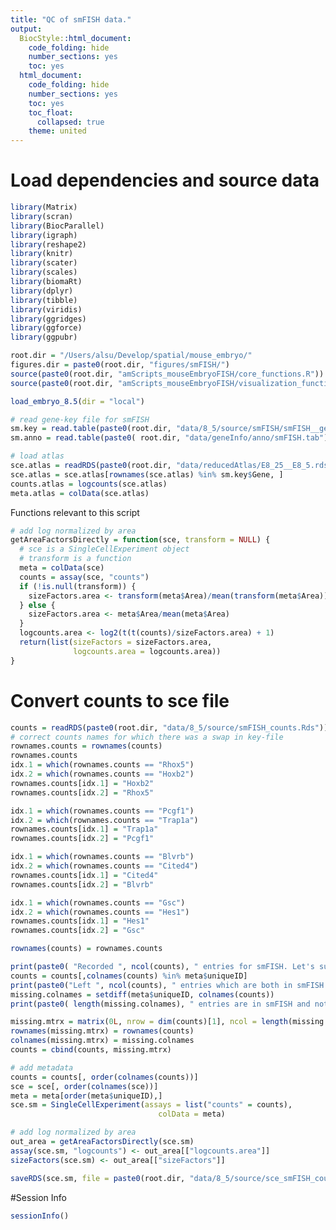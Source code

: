 ```yaml
---
title: "QC of smFISH data."
output:
  BiocStyle::html_document:
    code_folding: hide
    number_sections: yes
    toc: yes  
  html_document:
    code_folding: hide
    number_sections: yes
    toc: yes
    toc_float:
      collapsed: true
    theme: united
---
```


# Load dependencies and source data

```r

library(Matrix)
library(scran)
library(BiocParallel)
library(igraph)
library(reshape2)
library(knitr)
library(scater)
library(scales)
library(biomaRt)
library(dplyr)
library(tibble)
library(viridis)
library(ggridges)
library(ggforce)
library(ggpubr)

root.dir = "/Users/alsu/Develop/spatial/mouse_embryo/"
figures.dir = paste0(root.dir, "figures/smFISH/")
source(paste0(root.dir, "amScripts_mouseEmbryoFISH/core_functions.R"))
source(paste0(root.dir, "amScripts_mouseEmbryoFISH/visualization_functions.R"))

load_embryo_8.5(dir = "local")

# read gene-key file for smFISH
sm.key = read.table(paste0(root.dir, "data/8_5/source/smFISH/smFISH__gene_key__new.tab"), header = T, sep = "\t")
sm.anno = read.table(paste0( root.dir, "data/geneInfo/anno/smFISH.tab"), header = TRUE, sep = "\t", stringsAsFactors = FALSE, comment.char = "$")

# load atlas
sce.atlas = readRDS(paste0(root.dir, "data/reducedAtlas/E8_25__E8_5.rds"))
sce.atlas = sce.atlas[rownames(sce.atlas) %in% sm.key$Gene, ]
counts.atlas = logcounts(sce.atlas)
meta.atlas = colData(sce.atlas)


```

Functions relevant to this script

```r

# add log normalized by area
getAreaFactorsDirectly = function(sce, transform = NULL) {
  # sce is a SingleCellExperiment object
  # transform is a function
  meta = colData(sce)
  counts = assay(sce, "counts")
  if (!is.null(transform)) {
    sizeFactors.area <- transform(meta$Area)/mean(transform(meta$Area))
  } else {
    sizeFactors.area <- meta$Area/mean(meta$Area)
  }
  logcounts.area <- log2(t(t(counts)/sizeFactors.area) + 1)
  return(list(sizeFactors = sizeFactors.area,
              logcounts.area = logcounts.area))
}


```

# Convert counts to sce file

```r


counts = readRDS(paste0(root.dir, "data/8_5/source/smFISH_counts.Rds"))
# correct counts names for which there was a swap in key-file
rownames.counts = rownames(counts)
rownames.counts
idx.1 = which(rownames.counts == "Rhox5")
idx.2 = which(rownames.counts == "Hoxb2")
rownames.counts[idx.1] = "Hoxb2"
rownames.counts[idx.2] = "Rhox5"

idx.1 = which(rownames.counts == "Pcgf1")
idx.2 = which(rownames.counts == "Trap1a")
rownames.counts[idx.1] = "Trap1a"
rownames.counts[idx.2] = "Pcgf1"

idx.1 = which(rownames.counts == "Blvrb")
idx.2 = which(rownames.counts == "Cited4")
rownames.counts[idx.1] = "Cited4"
rownames.counts[idx.2] = "Blvrb"

idx.1 = which(rownames.counts == "Gsc")
idx.2 = which(rownames.counts == "Hes1")
rownames.counts[idx.1] = "Hes1"
rownames.counts[idx.2] = "Gsc"

rownames(counts) = rownames.counts

print(paste0( "Recorded ", ncol(counts), " entries for smFISH. Let's subset to the ones we have record in seq."))
counts = counts[,colnames(counts) %in% meta$uniqueID]
print(paste0("Left ", ncol(counts), " entries which are both in smFISH and seq."))
missing.colnames = setdiff(meta$uniqueID, colnames(counts))
print(paste0( length(missing.colnames), " entries are in smFISH and not in seq - those are total 0s across all genes. Let's add them manually."))

missing.mtrx = matrix(0L, nrow = dim(counts)[1], ncol = length(missing.colnames)) 
rownames(missing.mtrx) = rownames(counts)
colnames(missing.mtrx) = missing.colnames
counts = cbind(counts, missing.mtrx)

# add metadata
counts = counts[, order(colnames(counts))]
sce = sce[, order(colnames(sce))]
meta = meta[order(meta$uniqueID),]
sce.sm = SingleCellExperiment(assays = list("counts" = counts), 
                                 colData = meta)

# add log normalized by area
out_area = getAreaFactorsDirectly(sce.sm)
assay(sce.sm, "logcounts") <- out_area[["logcounts.area"]]
sizeFactors(sce.sm) <- out_area[["sizeFactors"]]

saveRDS(sce.sm, file = paste0(root.dir, "data/8_5/source/sce_smFISH_counts_new.Rds"))


```



#Session Info
```r
sessionInfo()
```
